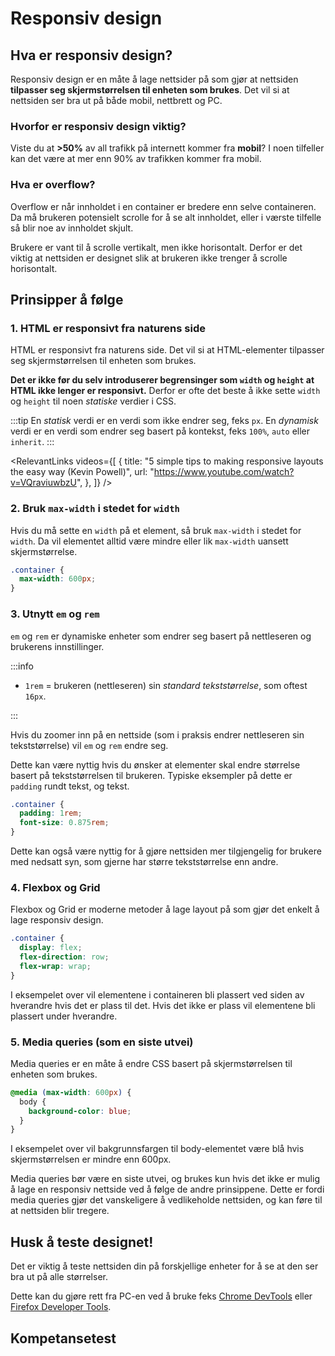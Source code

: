 
# Responsiv design

## Hva er responsiv design?

Responsiv design er en måte å lage nettsider på som gjør at nettsiden **tilpasser seg skjermstørrelsen til enheten som brukes**.
Det vil si at nettsiden ser bra ut på både mobil, nettbrett og PC.

### Hvorfor er responsiv design viktig?

Viste du at **>50%** av all trafikk på internett kommer fra **mobil**?
I noen tilfeller kan det være at mer enn 90% av trafikken kommer fra mobil.

### Hva er overflow?

Overflow er når innholdet i en container er bredere enn selve containeren. Da må brukeren potensielt scrolle for å se alt innholdet, eller i værste tilfelle så blir noe av innholdet skjult.

Brukere er vant til å scrolle vertikalt, men ikke horisontalt. Derfor er det viktig at nettsiden er designet slik at brukeren ikke trenger å scrolle horisontalt.

## Prinsipper å følge

### 1. HTML er responsivt fra naturens side

HTML er responsivt fra naturens side. Det vil si at HTML-elementer tilpasser seg skjermstørrelsen til enheten som brukes.

**Det er ikke før du selv introduserer begrensinger som `width` og `height` at HTML ikke lenger er responsivt.** Derfor er ofte det beste å ikke sette `width` og `height` til noen _statiske_ verdier i CSS.

:::tip
En _statisk_ verdi er en verdi som ikke endrer seg, feks `px`. En _dynamisk_ verdi er en verdi som endrer seg basert på kontekst, feks `100%`, `auto` eller `inherit`.
:::

<RelevantLinks
  videos={[
    {
      title:
        "5 simple tips to making responsive layouts the easy way (Kevin Powell)",
      url: "https://www.youtube.com/watch?v=VQraviuwbzU",
    },
  ]}
/>

### 2. Bruk `max-width` i stedet for `width`

Hvis du må sette en `width` på et element, så bruk `max-width` i stedet for `width`. Da vil elementet alltid være mindre eller lik `max-width` uansett skjermstørrelse.

```css
.container {
  max-width: 600px;
}
```

### 3. Utnytt `em` og `rem`

`em` og `rem` er dynamiske enheter som endrer seg basert på nettleseren og brukerens innstillinger.

:::info

- `1rem` = brukeren (nettleseren) sin _standard tekststørrelse_, som oftest `16px`.

:::

Hvis du zoomer inn på en nettside (som i praksis endrer nettleseren sin tekststørrelse) vil `em` og `rem` endre seg.

Dette kan være nyttig hvis du ønsker at elementer skal endre størrelse basert på tekststørrelsen til brukeren. Typiske eksempler på dette er `padding` rundt tekst, og tekst.

```css
.container {
  padding: 1rem;
  font-size: 0.875rem;
}
```

Dette kan også være nyttig for å gjøre nettsiden mer tilgjengelig for brukere med nedsatt syn, som gjerne har større tekststørrelse enn andre.

### 4. Flexbox og Grid

Flexbox og Grid er moderne metoder å lage layout på som gjør det enkelt å lage responsiv design.

```css
.container {
  display: flex;
  flex-direction: row;
  flex-wrap: wrap;
}
```

I eksempelet over vil elementene i containeren bli plassert ved siden av hverandre hvis det er plass til det. Hvis det ikke er plass vil elementene bli plassert under hverandre.

### 5. Media queries (som en siste utvei)

Media queries er en måte å endre CSS basert på skjermstørrelsen til enheten som brukes.

```css
@media (max-width: 600px) {
  body {
    background-color: blue;
  }
}
```

I eksempelet over vil bakgrunnsfargen til body-elementet være blå hvis skjermstørrelsen er mindre enn 600px.

Media queries bør være en siste utvei, og brukes kun hvis det ikke er mulig å lage en responsiv nettside ved å følge de andre prinsippene. Dette er fordi media queries gjør det vanskeligere å vedlikeholde
nettsiden, og kan føre til at nettsiden blir tregere.

## Husk å teste designet!

Det er viktig å teste nettsiden din på forskjellige enheter for å se at den ser bra ut på alle størrelser.

Dette kan du gjøre rett fra PC-en ved å bruke feks [Chrome DevTools](https://developer.chrome.com/docs/devtools/device-mode/) eller
[Firefox Developer Tools](https://firefox-source-docs.mozilla.org/devtools-user/responsive_design_mode/).

## Kompetansetest


<Test />
